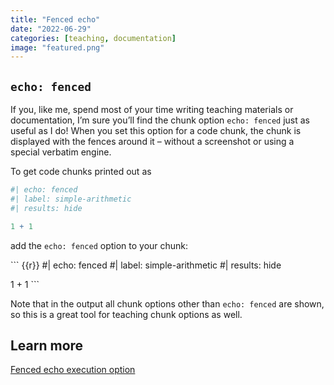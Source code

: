 ```yaml
---
title: "Fenced echo"
date: "2022-06-29"
categories: [teaching, documentation]
image: "featured.png"
---
```


## `echo: fenced`

If you, like me, spend most of your time writing teaching materials or documentation, I'm sure you'll find the chunk option `echo: fenced` just as useful as I do!
When you set this option for a code chunk, the chunk is displayed with the fences around it -- without a screenshot or using a special verbatim engine.

To get code chunks printed out as

```r
#| echo: fenced
#| label: simple-arithmetic
#| results: hide

1 + 1
```

add the `echo: fenced` option to your chunk:

``` {{r}}
#| echo: fenced
#| label: simple-arithmetic
#| results: hide

1 + 1
```

Note that in the output all chunk options other than `echo: fenced` are shown, so this is a great tool for teaching chunk options as well.

## Learn more

[Fenced echo execution option](https://quarto.org/docs/computations/execution-options.html#fenced-echo)
